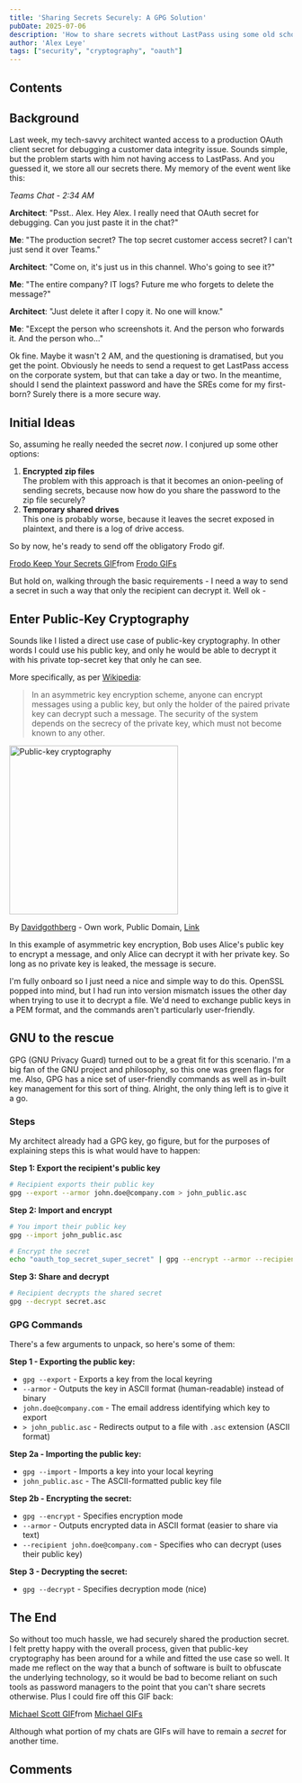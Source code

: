 ```yaml
---
title: 'Sharing Secrets Securely: A GPG Solution'
pubDate: 2025-07-06
description: 'How to share secrets without LastPass using some old school cryptography.'
author: 'Alex Leye'
tags: ["security", "cryptography", "oauth"]
---
```

## Contents

## Background
Last week, my tech-savvy architect wanted access to a production OAuth client secret for debugging a customer data integrity issue. Sounds simple, but the problem starts with him not having access to LastPass. And you guessed it, we store all our secrets there. My memory of the event went like this:


_Teams Chat - 2:34 AM_

<div class="bg-gray-200 dark:bg-gray-800 p-4 rounded-lg m-4">

**Architect**: "Psst.. Alex. Hey Alex. I really need that OAuth secret for debugging. Can you just paste it in the chat?"

**Me**: "The production secret? The top secret customer access secret? I can't just send it over Teams."

**Architect**: "Come on, it's just us in this channel. Who's going to see it?"

**Me**: "The entire company? IT logs? Future me who forgets to delete the message?"

**Architect**: "Just delete it after I copy it. No one will know."

**Me**: "Except the person who screenshots it. And the person who forwards it. And the person who..."

</div>

Ok fine. Maybe it wasn't 2 AM, and the questioning is dramatised, but you get the point. Obviously he needs to send a request to get LastPass access on the corporate system, but that can take a day or two. In the meantime, should I send the plaintext password and have the SREs come for my first-born? Surely there is a more secure way.

## Initial Ideas

So, assuming he really needed the secret *now*. I conjured up some other options:

1. **Encrypted zip files**\
The problem with this approach is that it becomes an onion-peeling of sending secrets, because now how do you share the password to the zip file securely?
2. **Temporary shared drives**\
This one is probably worse, because it leaves the secret exposed in plaintext, and there is a log of drive access.

So by now, he's ready to send off the obligatory Frodo gif.

<div class="flex justify-center">
  <div class="tenor-gif-embed" data-postid="12907121" data-share-method="host" data-aspect-ratio="1.19205" data-width="300px"><a href="https://tenor.com/view/frodo-keep-your-secrets-alright-then-lotr-gif-12907121">Frodo Keep Your Secrets GIF</a>from <a href="https://tenor.com/search/frodo-gifs">Frodo GIFs</a></div>
</div>
<script type="text/javascript" async src="https://tenor.com/embed.js"></script>

But hold on, walking through the basic requirements - I need a way to send a secret in such a way that only the recipient can decrypt it. Well ok -

## Enter Public-Key Cryptography

Sounds like I listed a direct use case of public-key cryptography. In other words I could use his public key, and only he would be able to decrypt it with his private top-secret key that only he can see.

More specifically, as per [Wikipedia](https://en.wikipedia.org/wiki/Public-key_cryptography):

> In an asymmetric key encryption scheme, anyone can encrypt messages using a public key, but only the holder of the paired private key can decrypt such a message. The security of the system depends on the secrecy of the private key, which must not become known to any other.

<div class="flex justify-center">
  <img src="/public_key_encryption.svg" alt="Public-key cryptography" width="300" />
</div>
<div class="flex justify-center">
<p class="text-center text-sm text-gray-600 mt-2">
  By <a href="//commons.wikimedia.org/wiki/User:Davidgothberg" title="User:Davidgothberg">Davidgothberg</a> - <span class="int-own-work" lang="en">Own work</span>, Public Domain, <a href="https://commons.wikimedia.org/w/index.php?curid=1028460">Link</a>
</p>
</div>

In this example of asymmetric key encryption, Bob uses Alice's public key to encrypt a message, and only Alice can decrypt it with her private key. So long as no private key is leaked, the message is secure.

I'm fully onboard so I just need a nice and simple way to do this. OpenSSL popped into mind, but I had run into version mismatch issues the other day when trying to use it to decrypt a file. We'd need to exchange public keys in a PEM format, and the commands aren't particularly user-friendly.

## GNU to the rescue

GPG (GNU Privacy Guard) turned out to be a great fit for this scenario. I'm a big fan of the GNU project and philosophy, so this one was green flags for me. Also, GPG has a nice set of user-friendly commands as well as in-built key management for this sort of thing. Alright, the only thing left is to give it a go.

### Steps

My architect already had a GPG key, go figure, but for the purposes of explaining steps this is what would have to happen:

**Step 1: Export the recipient's public key**
```bash
# Recipient exports their public key
gpg --export --armor john.doe@company.com > john_public.asc
```

**Step 2: Import and encrypt**
```bash
# You import their public key
gpg --import john_public.asc

# Encrypt the secret
echo "oauth_top_secret_super_secret" | gpg --encrypt --armor --recipient john.doe@company.com > secret.asc
```

**Step 3: Share and decrypt**
```bash
# Recipient decrypts the shared secret
gpg --decrypt secret.asc
```

### GPG Commands

There's a few arguments to unpack, so here's some of them:

**Step 1 - Exporting the public key:**
- `gpg --export` - Exports a key from the local keyring
- `--armor` - Outputs the key in ASCII format (human-readable) instead of binary
- `john.doe@company.com` - The email address identifying which key to export
- `> john_public.asc` - Redirects output to a file with `.asc` extension (ASCII format)

**Step 2a - Importing the public key:**
- `gpg --import` - Imports a key into your local keyring
- `john_public.asc` - The ASCII-formatted public key file

**Step 2b - Encrypting the secret:**
- `gpg --encrypt` - Specifies encryption mode
- `--armor` - Outputs encrypted data in ASCII format (easier to share via text)
- `--recipient john.doe@company.com` - Specifies who can decrypt (uses their public key)

**Step 3 - Decrypting the secret:**
- `gpg --decrypt` - Specifies decryption mode (nice)

## The End

So without too much hassle, we had securely shared the production secret. I felt pretty happy with the overall process, given that public-key cryptography has been around for a while and fitted the use case so well. It made me reflect on the way that a bunch of software is built to obfuscate the underlying technology, so it would be bad to become reliant on such tools as password managers to the point that you can't share secrets otherwise. Plus I could fire off this GIF back:

<div class="flex justify-center">
<div class="tenor-gif-embed" data-postid="25339857" data-share-method="host" data-aspect-ratio="1" data-width="300px"><a href="https://tenor.com/view/michael-scott-secrets-tell-each-other-gif-25339857">Michael Scott GIF</a>from <a href="https://tenor.com/search/michael-gifs">Michael GIFs</a></div>
</div>

Although what portion of my chats are GIFs will have to remain a _secret_ for another time.

## Comments